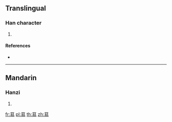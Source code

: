 {{character info/new}}
==Translingual==

===Han character===
{{Han char|rn=140|rad=艸|as=12|sn=18|four=44327|canj=THXF}}

# {{defn|Han|sort=艸12}}

====References====
* {{Han ref|kx=1059.110|dkj=32013|hdz=53292.060|uh=856E|ud=34158|bh=EB4D|bd=60237}}

----

==Mandarin==

===Hanzi===
{{cmn-hanzi|pin=[[xì]] ([[xi4]])|wg=hsi<sup>4</sup>}}

# {{defn|lang=cmn|sort=艸12}}

[[fr:蕮]]
[[pl:蕮]]
[[th:蕮]]
[[zh:蕮]]